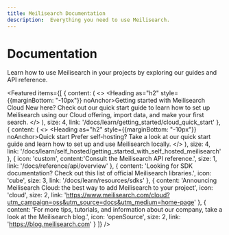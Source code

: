 ```yaml
---
title: Meilisearch Documentation
description:  Everything you need to use Meilisearch.
---
```


# Documentation

Learn how to use Meilisearch in your projects by exploring our guides and API reference.

<Featured items={[
  {
    content: (
        <>
          <Heading as="h2" style={{marginBottom: "-10px"}} noAnchor>Getting started with Meilisearch Cloud</Heading> New here? Check out our quick start guide to learn how to set up Meilisearch using our Cloud offering, import data, and make your first search.
        </>
      ),
    size: 4,
    link: '/docs/learn/getting_started/cloud_quick_start'
  },
  {
    content: (
        <>
          <Heading as="h2" style={{marginBottom: "-10px"}} noAnchor>Quick start</Heading> Prefer self-hosting? Take a look at our quick start guide and learn how to set up and use Meilisearch locally.
        </>
      ),
    size: 4,
    link: '/docs/learn/self_hosted/getting_started_with_self_hosted_meilisearch'
  },
  {
    icon: 'custom',
    content:'Consult the Meilisearch API reference.',
    size: 1,
    link: '/docs/reference/api/overview'
  },
  {
    content: 'Looking for SDK documentation? Check out this list of official Meilisearch libraries.',
    icon: 'cube',
    size: 3,
    link: '/docs/learn/resources/sdks'
  },
  {
    content: 'Announcing Meilisearch Cloud: the best way to add Meilisearch to your project',
    icon: 'cloud',
    size: 2,
    link: 'https://www.meilisearch.com/cloud?utm_campaign=oss&utm_source=docs&utm_medium=home-page'
  },
  {
    content:
      'For more tips, tutorials, and information about our company, take a look at the Meilisearch blog.',
    icon: 'openSource',
    size: 2,
    link: 'https://blog.meilisearch.com'
  }
]} />

